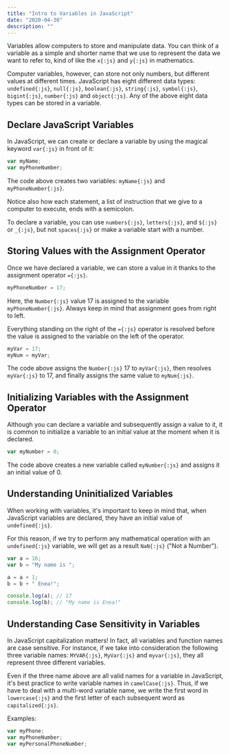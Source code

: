 ```yaml
---
title: "Intro to Variables in JavaScript"
date: "2020-04-30"
description: ""
---
```


Variables allow computers to store and manipulate data.
You can think of a variable as a simple and shorter name that we use to represent the data we want to refer to,
kind of like the `x{:js}` and `y{:js}` in mathematics.

Computer variables, however, can store not only numbers, but different values at different times.
JavaScript has eight different data types: `undefined{:js}`, `null{:js}`, `boolean{:js}`, `string{:js}`, `symbol{:js}`, `bigint{:js}`, `number{:js}` and `object{:js}`.
Any of the above eight data types can be stored in a variable.

## Declare JavaScript Variables

In JavaScript, we can create or declare a variable by using the magical keyword `var{:js}` in front of it:

```js title="Console"
var myName;
var myPhoneNumber;
```

The code above creates two variables: `myName{:js}` and `myPhoneNumber{:js}`.

Notice also how each statement, a list of instruction that we give to a computer to execute, ends with a semicolon.

To declare a variable, you can use `numbers{:js}`, `letters{:js}`, and `${:js}` or `_{:js}`, but not `spaces{:js}` or make a variable start with a number.

## Storing Values with the Assignment Operator

Once we have declared a variable, we can store a value in it thanks to the assignment operator `={:js}`.

```js title="Console"
myPhoneNumber = 17;
```

Here, the `Number{:js}` value 17 is assigned to the variable `myPhoneNumber{:js}`.
Always keep in mind that assignment goes from right to left.

Everything standing on the right of the `={:js}` operator is resolved before the value is assigned to the variable on the left of the operator.

```js title="Console"
myVar = 17;
myNum = myVar;
```

The code above assigns the `Number{:js}` 17 to `myVar{:js}`, then resolves `myVar{:js}` to 17, and finally assigns the same value to `myNum{:js}`.

## Initializing Variables with the Assignment Operator

Although you can declare a variable and subsequently assign a value to it, it is common to initialize a variable to an initial value at the moment when it is declared.

```js title="Console"
var myNumber = 0;
```

The code above creates a new variable called `myNumber{:js}` and assigns it an initial value of 0.

## Understanding Uninitialized Variables

When working with variables, it's important to keep in mind that, when JavaScript variables are declared, they have an initial value of `undefined{:js}`.

For this reason, if we try to perform any mathematical operation with an `undefined{:js}` variable, we will get as a result `NaN{:js}` ("Not a Number").

```js title="Console"
var a = 16;
var b = "My name is ";

a = a + 1;
b = b + " Enea!";

console.log(a); // 17
console.log(b); // "My name is Enea!"
```

## Understanding Case Sensitivity in Variables

In JavaScript capitalization matters! In fact, all variables and function names are case sensitive.
For instance, if we take into consideration the following three variable names: `MYVAR{:js}`, `MyVar{:js}` and `myvar{:js}`, they all represent three different variables.

Even if the three name above are all valid names for a variable in JavaScript, it's best practice to write variable names in `camelCase{:js}`. Thus, if we have to deal with a multi-word variable name, we write the first word in `lowercase{:js}` and the first letter of each subsequent word as `capitalized{:js}`.

Examples:

```js title="Console"
var myPhone;
var myPhoneNumber;
var myPersonalPhoneNumber;
```
